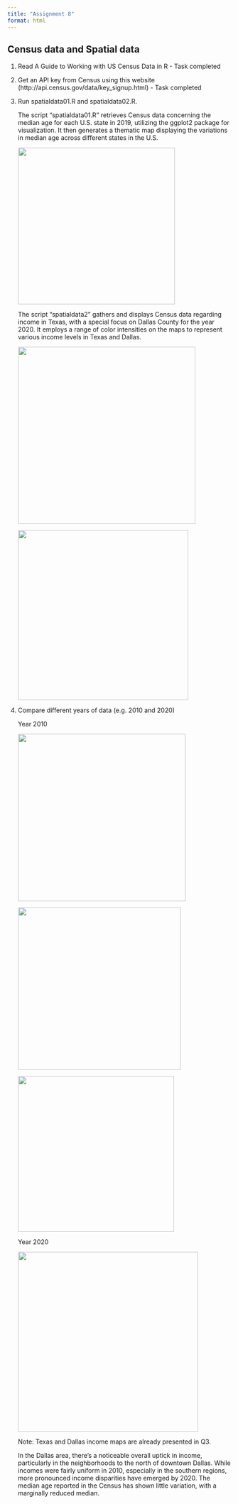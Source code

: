 ---
title: "Assignment 8"
format: html
---

## Census data and Spatial data

1.  Read A Guide to Working with US Census Data in R - Task completed

2.  Get an API key from Census using this website (http://api.census.gov/data/key_signup.html) - Task completed

3.  Run spatialdata01.R and spatialdata02.R.

    The script "spatialdata01.R" retrieves Census data concerning the median age for each U.S. state in 2019, utilizing the ggplot2 package for visualization. It then generates a thematic map displaying the variations in median age across different states in the U.S.

    ![](images/8a.jpg){width="353"}

    The script "spatialdata2" gathers and displays Census data regarding income in Texas, with a special focus on Dallas County for the year 2020. It employs a range of color intensities on the maps to represent various income levels in Texas and Dallas.

    ![](images/8b.jpg){width="399"}

    ![](images/8c.jpg){width="383"}

4.  Compare different years of data (e.g. 2010 and 2020)

    Year 2010

    ![](images/8d.jpg){width="377"}

    ![](images/8e.jpg){width="366"}

    ![](images/8f.jpg){width="351"}

    Year 2020

    ![](images/8g.jpg){width="405"}

    Note: Texas and Dallas income maps are already presented in Q3.

    In the Dallas area, there's a noticeable overall uptick in income, particularly in the neighborhoods to the north of downtown Dallas. While incomes were fairly uniform in 2010, especially in the southern regions, more pronounced income disparities have emerged by 2020. The median age reported in the Census has shown little variation, with a marginally reduced median.
